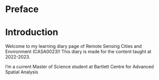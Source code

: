 # Preface {.unnumbered}

# Introduction

Welcome to my learning diary page of Remote Sensing Cities and Environment (CASA0023)! This diary is made for the content taught at 2022-2023.

I'm a current Master of Science student at Bartlett Centre for Advanced Spatial Analysis
